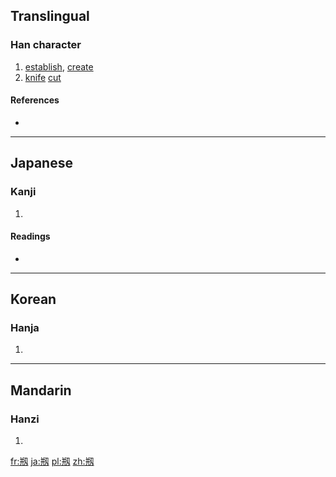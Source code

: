 {{also|刱}}
==Translingual==

===Han character===
{{Han char|rn=18|rad=刀|as=07|sn=9|four=|canj=廿廿尸竹戈 (TTSHI), 廿廿尸大 (TTSK), X廿廿尸竹 (XTTSH)|ids=⿰[[并]][[刃]]}}

# [[establish]], [[create]]
# [[knife]] [[cut]]

====References====
* {{Han ref|kx=0140.291|dkj=02024|dj=0320.030|hdz=10338.140|uh=524F|ud=21071}}

----

==Japanese==

===Kanji===
{{ja-kanji|grade=|rs=刀07}}

# {{defn|lang=ja|sort=刀07}}

====Readings====
* {{ja-readings|on=[[そう]] (sō), [[しょう]] (shō)|kun=[[はじめる]] (hajimeru)}}

----

==Korean==

===Hanja===
{{ko-hanja|hangeul=창|rv=chang|mr=ch'ang}}

# {{defn|lang=ko|sort=刀07}}

----

==Mandarin==

===Hanzi===
{{cmn-hanzi|pin=[[chuāng]] ([[chuang1]]), [[chuàng]] ([[chuang4]])|wg=ch'uang<sup>1</sup>, ch'uang<sup>4</sup>}}

# {{defn|lang=cmn|sort=刀07}}

[[fr:剏]]
[[ja:剏]]
[[pl:剏]]
[[zh:剏]]